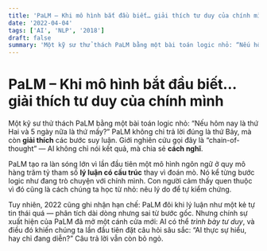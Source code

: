 ```yaml
---
title: 'PaLM – Khi mô hình bắt đầu biết… giải thích tư duy của chính mình'
date: '2022-04-04'
tags: ['AI', 'NLP', '2018']
draft: false
summary: 'Một kỹ sư thử thách PaLM bằng một bài toán logic nhỏ: “Nếu hôm nay là thứ Hai và 5 ngày nữa là thứ m'
---
```


# PaLM – Khi mô hình bắt đầu biết… giải thích tư duy của chính mình

Một kỹ sư thử thách PaLM bằng một bài toán logic nhỏ: “Nếu hôm nay là thứ Hai và 5 ngày nữa là thứ mấy?” PaLM không chỉ trả lời đúng là thứ Bảy, mà còn **giải thích** các bước suy luận. Giới nghiên cứu gọi đây là “chain-of-thought” — AI không chỉ nói kết quả, mà chia sẻ **cách nghĩ**.

PaLM tạo ra làn sóng lớn vì lần đầu tiên một mô hình ngôn ngữ ở quy mô hàng trăm tỷ tham số **lý luận có cấu trúc** thay vì đoán mò. Nó kể từng bước logic như đang trò chuyện với chính mình. Con người cảm thấy quen thuộc vì đó cũng là cách chúng ta học từ nhỏ: nêu lý do để tự kiểm chứng.

Tuy nhiên, 2022 cũng ghi nhận hạn chế: PaLM đôi khi lý luận như một kẻ tự tin thái quá — phân tích dài dòng nhưng sai từ bước gốc. Nhưng chính sự xuất hiện của PaLM đã mở một cánh cửa mới: AI có thể *trình bày tư duy*, và điều đó khiến chúng ta lần đầu tiên đặt câu hỏi sâu sắc: “AI thực sự hiểu, hay chỉ đang diễn?” Câu trả lời vẫn còn bỏ ngỏ.